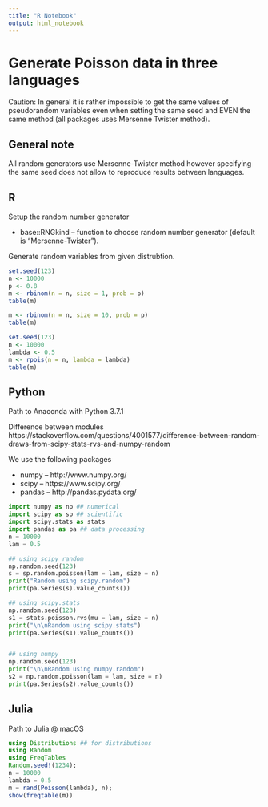 ```yaml
---
title: "R Notebook"
output: html_notebook
---
```


# Generate Poisson data in three languages 

Caution: In general it is rather impossible to get the same values of pseudorandom variables even when setting the same seed and EVEN the same method (all packages uses Mersenne Twister method).

## General note

All random generators use Mersenne-Twister method however specifying the same seed does not allow to reproduce results between languages. 

## R

Setup the random number generator

+ base::RNGkind -- function to choose random number generator (default is "Mersenne-Twister").


Generate random variables from given distrubtion.


```r
set.seed(123)
n <- 10000
p <- 0.8
m <- rbinom(n = n, size = 1, prob = p)
table(m)

m <- rbinom(n = n, size = 10, prob = p)
table(m)
```


```r
set.seed(123)
n <- 10000
lambda <- 0.5
m <- rpois(n = n, lambda = lambda)
table(m)
```

## Python

Path to Anaconda with Python 3.7.1

Difference between modules https://stackoverflow.com/questions/4001577/difference-between-random-draws-from-scipy-stats-rvs-and-numpy-random

We use the following packages

- numpy -- http://www.numpy.org/
- scipy -- https://www.scipy.org/
- pandas -- http://pandas.pydata.org/

```python
import numpy as np ## numerical 
import scipy as sp ## scientific 
import scipy.stats as stats
import pandas as pa ## data processing
n = 10000
lam = 0.5

## using scipy random
np.random.seed(123)
s = sp.random.poisson(lam = lam, size = n)
print("Random using scipy.random")
print(pa.Series(s).value_counts())

## using scipy.stats
np.random.seed(123)
s1 = stats.poisson.rvs(mu = lam, size = n)
print("\n\nRandom using scipy.stats")
print(pa.Series(s1).value_counts())


## using numpy
np.random.seed(123)
print("\n\nRandom using numpy.random")
s2 = np.random.poisson(lam = lam, size = n)
print(pa.Series(s2).value_counts())


```

## Julia

Path to Julia @ macOS 

```julia
using Distributions ## for distributions
using Random
using FreqTables
Random.seed!(1234);
n = 10000
lambda = 0.5
m = rand(Poisson(lambda), n);
show(freqtable(m))
```

